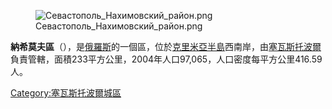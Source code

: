 {{Coord|44|42|N|33|36|E|display=title}}

[[Image:Севастополь_Нахимовский_район.png|right]]

'''納希莫夫區'''（{{lang-ru|Нахимовский район}}），是[[俄羅斯|俄羅斯]]的一個區，位於[[克里米亞半島|克里米亞半島]]西南岸，由[[塞瓦斯托波爾|塞瓦斯托波爾]]負責管轄，面積233平方公里，2004年人口97,065，人口密度每平方公里416.59人。

{{DEFAULTSORT:Нахимовский район}}
[[Category:塞瓦斯托波爾城區|Category:塞瓦斯托波爾城區]]


{{Crimea-geo-stub}}